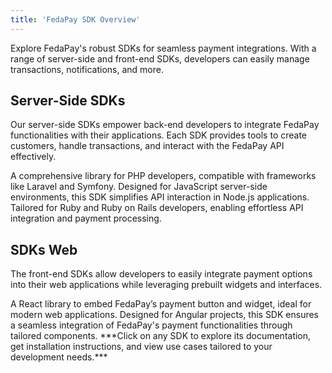 ```yaml
---
title: 'FedaPay SDK Overview'
---
```


Explore FedaPay's robust SDKs for seamless payment integrations. With a range of server-side and front-end SDKs, developers can easily manage transactions, notifications, and more.

## Server-Side SDKs

Our server-side SDKs empower back-end developers to integrate FedaPay functionalities with their applications. Each SDK provides tools to create customers, handle transactions, and interact with the FedaPay API effectively.

<CardGroup cols={2}>
  <Card title="PHP" icon="php" href="/sdks/en/php-en">
    A comprehensive library for PHP developers, compatible with frameworks like Laravel and Symfony.
  </Card>

  <Card title="Node.js" icon="node" href="/sdks/en/nodejs-en">
    Designed for JavaScript server-side environments, this SDK simplifies API interaction in Node.js applications.
  </Card>

  <Card title="Ruby" icon="gem" href="/sdks/en/ruby-en">
    Tailored for Ruby and Ruby on Rails developers, enabling effortless API integration and payment processing.
  </Card>
</CardGroup>

## SDKs Web

The front-end SDKs allow developers to easily integrate payment options into their web applications while leveraging prebuilt widgets and interfaces.

<CardGroup cols={2}>
  <Card title="React" icon="react" href="/sdks/en/reactjs-en">
    A React library to embed FedaPay’s payment button and widget, ideal for modern web applications.
  </Card>

  <Card title="Angular" icon="angular" href="/sdks/en/angular-en">
    Designed for Angular projects, this SDK ensures a seamless integration of FedaPay's payment functionalities through tailored components.
  </Card>
</CardGroup>

<Note>
  ***Click on any SDK to explore its documentation, get installation instructions, and view use cases tailored to your development needs.***
</Note>